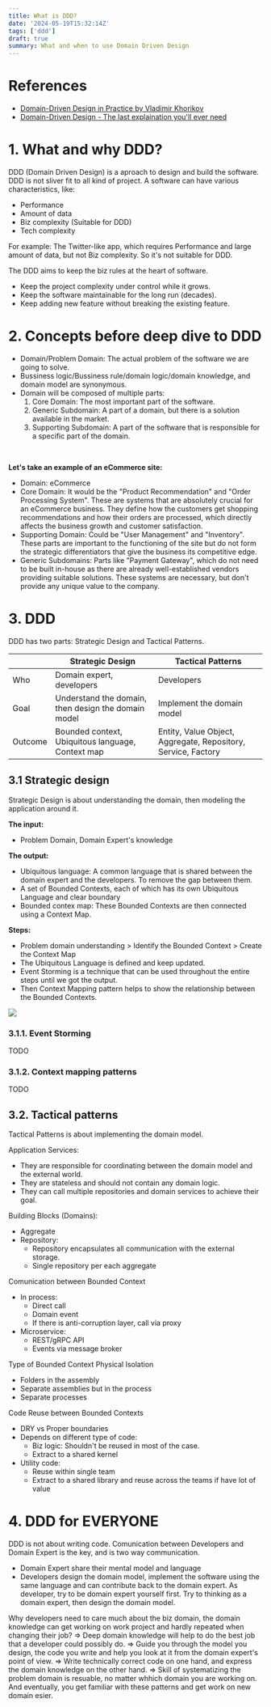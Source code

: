 ```yaml
---
title: What is DDD?
date: '2024-05-19T15:32:14Z'
tags: ['ddd']
draft: true
summary: What and when to use Domain Driven Design
---
```


# References
- [Domain-Driven Design in Practice by Vladimir Khorikov](https://app.pluralsight.com/library/courses/domain-driven-design-in-practice)
- [Domain-Driven Design - The last explaination you'll ever need](https://www.youtube.com/watch?v=o-ym035R1eY)

# 1. What and why DDD?
DDD (Domain Driven Design) is a aproach to design and build the software.
DDD is not sliver fit to all kind of project. A software can have various characteristics, like:
- Performance
- Amount of data
- Biz complexity (Suitable for DDD)
- Tech complexity

For example: The Twitter-like app, which requires Performance and large amount of data, but not Biz complexity. So it's not suitable for DDD.

The DDD aims to keep the biz rules at the heart of software.
- Keep the project complexity under control while it grows.
- Keep the software maintainable for the long run (decades).
- Keep adding new feature without breaking the existing feature.

# 2. Concepts before deep dive to DDD
- Domain/Problem Domain: The actual problem of the software we are going to solve.
- Bussiness logic/Bussiness rule/domain logic/domain knowledge, and domain model are synonymous.
- Domain will be composed of multiple parts:
  1. Core Domain: The most important part of the software.
  2. Generic Subdomain: A part of a domain, but there is a solution available in the market.
  3. Supporting Subdomain: A part of the software that is responsible for a specific part of the domain.

<br/>

**Let's take an example of an eCommerce site:**
- Domain: eCommerce
- Core Domain: It would be the "Product Recommendation" and "Order Processing System". These are systems that are absolutely crucial for an eCommerce business. They define how the customers get shopping recommendations and how their orders are processed, which directly affects the business growth and customer satisfaction.
- Supporting Domain: Could be "User Management" and "Inventory". These parts are important to the functioning of the site but do not form the strategic differentiators that give the business its competitive edge.
- Generic Subdomains: Parts like "Payment Gateway", which do not need to be built in-house as there are already well-established vendors providing suitable solutions. These systems are necessary, but don't provide any unique value to the company.

# 3. DDD
DDD has two parts: Strategic Design and Tactical Patterns.

| | Strategic Design | Tactical Patterns |
|--|------------------|-------------------|
|Who| Domain expert, developers | Developers |
|Goal| Understand the domain, then design the domain model | Implement the domain model |
|Outcome| Bounded context, Ubiquitous language, Context map | Entity, Value Object, Aggregate, Repository, Service, Factory |

## 3.1 Strategic design
Strategic Design is about understanding the domain, then modeling the application around it.

**The input:** 
- Problem Domain, Domain Expert's knowledge

**The output:**
- Ubiquitous language: A common language that is shared between the domain expert and the developers. To remove the gap between them.
- A set of Bounded Contexts, each of which has its own Ubiquitous Language and clear boundary
- Bounded contex map: These Bounded Contexts are then connected using a Context Map.

**Steps:**
- Problem domain understanding > Identify the Bounded Context > Create the Context Map
- The Ubiquitous Language is defined and keep updated.
- Event Storming is a technique that can be used throughout the entire steps until we got the output.
- Then Context Mapping pattern helps to show the relationship between the Bounded Contexts.

![](/dev-blog/images/ddd/strategic.png)

### 3.1.1. Event Storming
TODO
### 3.1.2. Context mapping patterns
TODO

## 3.2. Tactical patterns
Tactical Patterns is about implementing the domain model.

Application Services:
- They are responsible for coordinating between the domain model and the external world.
- They are stateless and should not contain any domain logic.
- They can call multiple repositories and domain services to achieve their goal.

Building Blocks (Domains):
- Aggregate
- Repository:
  + Repository encapsulates all communication with the external storage.
  + Single repository per each aggregate

Comunication between Bounded Context
- In process:
  + Direct call
  + Domain event
  + If there is anti-corruption layer, call via proxy
- Microservice:
  + REST/gRPC API
  + Events via message broker

Type of Bounded Context Physical Isolation
  + Folders in the assembly
  + Separate assemblies but in the process
  + Separate processes

Code Reuse between Bounded Contexts
- DRY vs Proper boundaries
- Depends on different type of code:
  + Biz logic: Shouldn't be reused in most of the case.
  + Extract to a shared kernel
- Utility code: 
  + Reuse within single team
  + Extract to a shared library and reuse across the teams if have lot of value

# 4. DDD for EVERYONE
DDD is not about writing code. Comunication between Developers and Domain Expert is the key, and is two way communication.
- Domain Expert share their mental model and language
- Developers design the domain model, implement the software using the same language and can contribute back to the domain expert.
As developer, try to be domain expert yourself first. Try to thinking as a domain expert, then design the domain model.

Why developers need to care much about the biz domain, the domain knowledge can get working on work project and hardly repeated when changing their job?
=> Deep domain knowledge will help to do the best job that a developer could possibly do.
=> Guide you through the model you design, the code you write and help you look at it from the domain expert's point of view.
=> Write technically correct code on one hand, and express the domain knowledge on the other hand.
=> Skill of systematizing the problem domain is resuable, no matter whhich domain you are working on.
And eventually, you get familiar with these patterns and get work on new domain esier.
